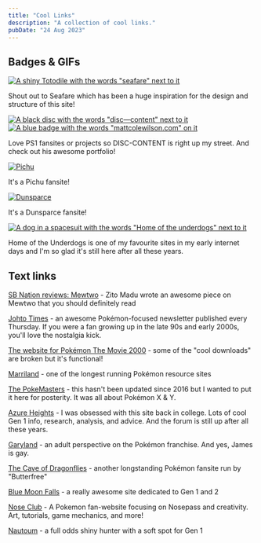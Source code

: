 ```yaml
---
title: "Cool Links"
description: "A collection of cool links."
pubDate: "24 Aug 2023"
---
```


## Badges & GIFs
[![A shiny Totodile with the words "seafare" next to it](/images/ydykbtB.png)](https://seafare.neocities.org/)

Shout out to Seafare which has been a huge inspiration for the design and structure of this site!

[![A black disc with the words "disc—content" next to it](/images/disc-content-button.gif)](https://disc-content.neocities.org/) [![A blue badge with the words "mattcolewilson.com" on it](/images/mcw-button.gif)](https://mattcolewilson.com/)

Love PS1 fansites or projects so DISC-CONTENT is right up my street. And check out his awesome portfolio!

[![Pichu](/images/pichu100501.png)](https://silent.am/pichu/)

It's a Pichu fansite!

[![Dunsparce](/images/gifs/761ae092.gif)](https://nokocchi.com/)

It's a Dunsparce fansite!

[![A dog in a spacesuit with the words "Home of the underdogs" next to it](/images/ud-button.gif)](https://homeoftheunderdogs.net/)

Home of the Underdogs is one of my favourite sites in my early internet days and I'm so glad it's still here after all these years.

## Text links

[SB Nation reviews: Mewtwo](https://www.sbnation.com/2020/4/5/21201160/mewtwo-pokemon-movie-review) - Zito Madu wrote an awesome piece on Mewtwo that you should definitely read

[Johto Times](https://johto.substack.com/) - an awesome Pokémon-focused newsletter published every Thursday. If you were a fan growing up in the late 90s and early 2000s, you'll love the nostalgia kick.

[The website for Pokémon The Movie 2000](https://web.archive.org/web/20010801143201/http://p2kmovie.warnerbros.com/index1.html) - some of the "cool downloads" are broken but it's functional!

[Marriland](https://bulbapedia.bulbagarden.net/wiki/Marriland) - one of the longest running Pokémon resource sites

[The PokeMasters](https://www.pokemasters.net/) - this hasn't been updated since 2016 but I wanted to put it here for posterity. It was all about Pokémon X & Y.

[Azure Heights](https://www.math.miami.edu/~jam/azure/) - I was obsessed with this site back in college. Lots of cool Gen 1 info, research, analysis, and advice. And the forum is still up after all these years.

[Garyland](https://garyland.neocities.org/) - an adult perspective on the Pokémon franchise. And yes, James is gay.

[The Cave of Dragonflies](https://www.dragonflycave.com/) - another longstanding Pokémon fansite run by "Butterfree"

[Blue Moon Falls](https://bluemoonfalls.com/) - a really awesome site dedicated to Gen 1 and 2

[Nose Club](https://noseclub.bluwiikoon.art/index.shtml) - A Pokemon fan-website focusing on Nosepass and creativity. Art, tutorials, game mechanics, and more!

[Nautoum](https://www.youtube.com/channel/UCcGs4-D40PZVMjPYZsq0Bvw) - a full odds shiny hunter with a soft spot for Gen 1